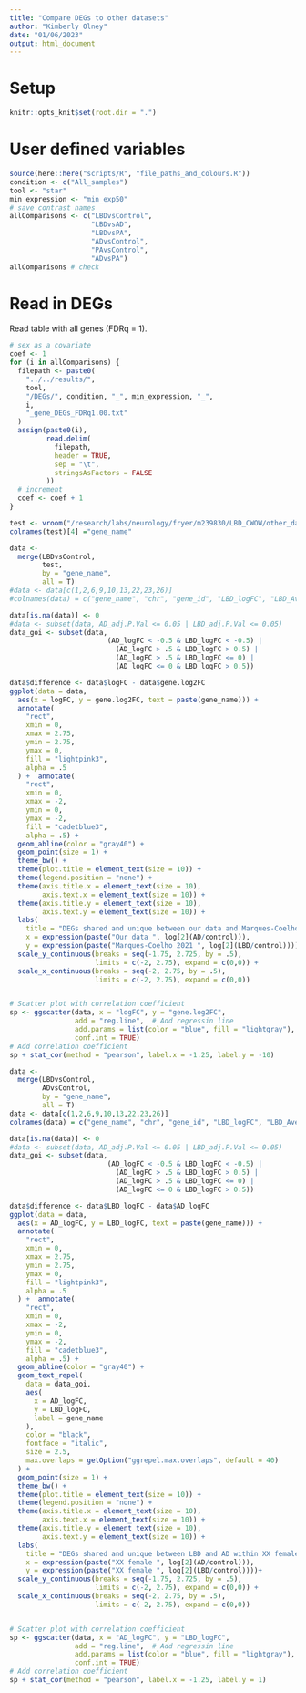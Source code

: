 ```yaml
---
title: "Compare DEGs to other datasets"
author: "Kimberly Olney"
date: "01/06/2023"
output: html_document
---
```


# Setup
```r
knitr::opts_knit$set(root.dir = ".")
```
# User defined variables
```r
source(here::here("scripts/R", "file_paths_and_colours.R"))
condition <- c("All_samples")
tool <- "star"
min_expression <- "min_exp50"
# save contrast names
allComparisons <- c("LBDvsControl", 
                    "LBDvsAD", 
                    "LBDvsPA", 
                    "ADvsControl", 
                    "PAvsControl", 
                    "ADvsPA")
allComparisons # check
```
# Read in DEGs
Read table with all genes (FDRq = 1).
```r
# sex as a covariate
coef <- 1
for (i in allComparisons) {
  filepath <- paste0(
    "../../results/",
    tool,
    "/DEGs/", condition, "_", min_expression, "_",
    i,
    "_gene_DEGs_FDRq1.00.txt"
  )
  assign(paste0(i),
         read.delim(
           filepath,
           header = TRUE,
           sep = "\t",
           stringsAsFactors = FALSE
         ))
  # increment
  coef <- coef + 1
}
```

```r
test <- vroom("/research/labs/neurology/fryer/m239830/LBD_CWOW/other_datasets/Marques-Coelho_2021/sup_table_1.txt")
colnames(test)[4] ="gene_name"
```

```r
data <-
  merge(LBDvsControl,
        test,
        by = "gene_name",
        all = T)
#data <- data[c(1,2,6,9,10,13,22,23,26)]
#colnames(data) = c("gene_name", "chr", "gene_id", "LBD_logFC", "LBD_AveExpr", "LBD_adj.P.Val", "AD_logFC", "AD_AveExpr", "AD_adj.P.Val")

data[is.na(data)] <- 0
#data <- subset(data, AD_adj.P.Val <= 0.05 | LBD_adj.P.Val <= 0.05)
data_goi <- subset(data, 
                        (AD_logFC < -0.5 & LBD_logFC < -0.5) | 
                          (AD_logFC > .5 & LBD_logFC > 0.5) | 
                          (AD_logFC > .5 & LBD_logFC <= 0) |
                          (AD_logFC <= 0 & LBD_logFC > 0.5))

data$difference <- data$logFC - data$gene.log2FC
ggplot(data = data, 
  aes(x = logFC, y = gene.log2FC, text = paste(gene_name))) +
  annotate(
    "rect",
    xmin = 0,
    xmax = 2.75,
    ymin = 2.75,
    ymax = 0,
    fill = "lightpink3",
    alpha = .5
  ) +  annotate(
    "rect",
    xmin = 0,
    xmax = -2,
    ymin = 0,
    ymax = -2,
    fill = "cadetblue3",
    alpha = .5) +
  geom_abline(color = "gray40") +
  geom_point(size = 1) + 
  theme_bw() +
  theme(plot.title = element_text(size = 10)) +
  theme(legend.position = "none") +
  theme(axis.title.x = element_text(size = 10),
        axis.text.x = element_text(size = 10)) +
  theme(axis.title.y = element_text(size = 10),
        axis.text.y = element_text(size = 10)) +
  labs(
    title = "DEGs shared and unique between our data and Marques-Coelho 2021",
    x = expression(paste("Our data ", log[2](AD/control))),
    y = expression(paste("Marques-Coelho 2021 ", log[2](LBD/control))))+
  scale_y_continuous(breaks = seq(-1.75, 2.725, by = .5), 
                     limits = c(-2, 2.75), expand = c(0,0)) +
  scale_x_continuous(breaks = seq(-2, 2.75, by = .5), 
                     limits = c(-2, 2.75), expand = c(0,0))


# Scatter plot with correlation coefficient
sp <- ggscatter(data, x = "logFC", y = "gene.log2FC",
                add = "reg.line",  # Add regressin line
                add.params = list(color = "blue", fill = "lightgray"), 
                conf.int = TRUE)
# Add correlation coefficient
sp + stat_cor(method = "pearson", label.x = -1.25, label.y = -10)
```
```r
data <-
  merge(LBDvsControl,
        ADvsControl,
        by = "gene_name",
        all = T)
data <- data[c(1,2,6,9,10,13,22,23,26)]
colnames(data) = c("gene_name", "chr", "gene_id", "LBD_logFC", "LBD_AveExpr", "LBD_adj.P.Val", "AD_logFC", "AD_AveExpr", "AD_adj.P.Val")

data[is.na(data)] <- 0
#data <- subset(data, AD_adj.P.Val <= 0.05 | LBD_adj.P.Val <= 0.05)
data_goi <- subset(data, 
                        (AD_logFC < -0.5 & LBD_logFC < -0.5) | 
                          (AD_logFC > .5 & LBD_logFC > 0.5) | 
                          (AD_logFC > .5 & LBD_logFC <= 0) |
                          (AD_logFC <= 0 & LBD_logFC > 0.5))

data$difference <- data$LBD_logFC - data$AD_logFC
ggplot(data = data, 
  aes(x = AD_logFC, y = LBD_logFC, text = paste(gene_name))) +
  annotate(
    "rect",
    xmin = 0,
    xmax = 2.75,
    ymin = 2.75,
    ymax = 0,
    fill = "lightpink3",
    alpha = .5
  ) +  annotate(
    "rect",
    xmin = 0,
    xmax = -2,
    ymin = 0,
    ymax = -2,
    fill = "cadetblue3",
    alpha = .5) +
  geom_abline(color = "gray40") +
  geom_text_repel(
    data = data_goi, 
    aes(
      x = AD_logFC, 
      y = LBD_logFC,
      label = gene_name
    ),
    color = "black",
    fontface = "italic",
    size = 2.5, 
    max.overlaps = getOption("ggrepel.max.overlaps", default = 40)
  ) +
  geom_point(size = 1) + 
  theme_bw() +
  theme(plot.title = element_text(size = 10)) +
  theme(legend.position = "none") +
  theme(axis.title.x = element_text(size = 10),
        axis.text.x = element_text(size = 10)) +
  theme(axis.title.y = element_text(size = 10),
        axis.text.y = element_text(size = 10)) +
  labs(
    title = "DEGs shared and unique between LBD and AD within XX females",
    x = expression(paste("XX female ", log[2](AD/control))),
    y = expression(paste("XX female ", log[2](LBD/control))))+
  scale_y_continuous(breaks = seq(-1.75, 2.725, by = .5), 
                     limits = c(-2, 2.75), expand = c(0,0)) +
  scale_x_continuous(breaks = seq(-2, 2.75, by = .5), 
                     limits = c(-2, 2.75), expand = c(0,0))


# Scatter plot with correlation coefficient
sp <- ggscatter(data, x = "AD_logFC", y = "LBD_logFC",
                add = "reg.line",  # Add regressin line
                add.params = list(color = "blue", fill = "lightgray"), 
                conf.int = TRUE)
# Add correlation coefficient
sp + stat_cor(method = "pearson", label.x = -1.25, label.y = 1)
```
